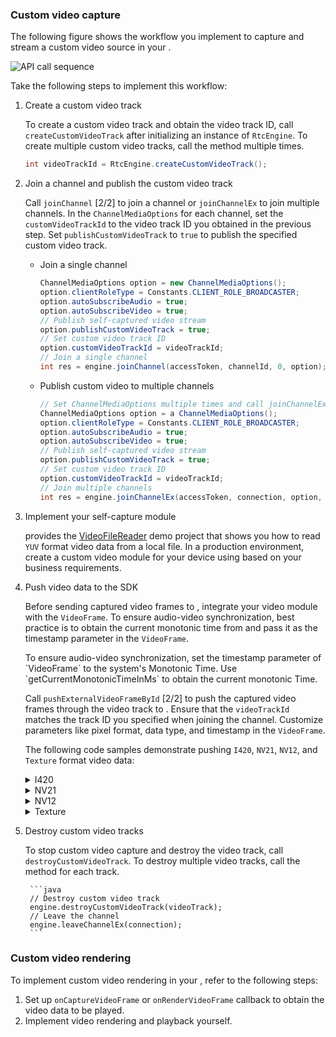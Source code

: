 <PlatformWrapper platform="android">

### Custom video capture

The following figure shows the workflow you implement to capture and stream a custom video source in your <Vpl k="CLIENT"/>.

![API call sequence](/images/video-sdk/custom-video-capture.svg)

Take the following steps to implement this workflow:

1. Create a custom video track

    To create a custom video track and obtain the video track ID, call `createCustomVideoTrack` after initializing an instance of `RtcEngine`. To create multiple custom video tracks, call the method multiple times.

    ```java
    int videoTrackId = RtcEngine.createCustomVideoTrack();
    ```

1. Join a channel and publish the custom video track

    Call `joinChannel` [2/2] to join a channel or `joinChannelEx` to join multiple channels. In the `ChannelMediaOptions` for each channel, set the `customVideoTrackId` to the video track ID you obtained in the previous step. Set `publishCustomVideoTrack` to `true` to publish the specified custom video track.
    
    - Join a single channel

        ```java
        ChannelMediaOptions option = new ChannelMediaOptions();
        option.clientRoleType = Constants.CLIENT_ROLE_BROADCASTER;
        option.autoSubscribeAudio = true;
        option.autoSubscribeVideo = true;
        // Publish self-captured video stream
        option.publishCustomVideoTrack = true;
        // Set custom video track ID
        option.customVideoTrackId = videoTrackId;
        // Join a single channel
        int res = engine.joinChannel(accessToken, channelId, 0, option);
        ```

    - Publish custom video to multiple channels

        ```java
        // Set ChannelMediaOptions multiple times and call joinChannelEx multiple times
        ChannelMediaOptions option = a ChannelMediaOptions();
        option.clientRoleType = Constants.CLIENT_ROLE_BROADCASTER;
        option.autoSubscribeAudio = true;
        option.autoSubscribeVideo = true;
        // Publish self-captured video stream
        option.publishCustomVideoTrack = true;
        // Set custom video track ID
        option.customVideoTrackId = videoTrackId;
        // Join multiple channels
        int res = engine.joinChannelEx(accessToken, connection, option, new IRtcEngineEventHandler() {});
        ```

1. Implement your self-capture module

    <Vg k= "COMPANY"/> provides the [VideoFileReader](https://github.com/AgoraIO/API-Examples/blob/main/Android/APIExample/app/src/main/java/io/agora/api/example/utils/VideoFileReader.java) demo project that shows you how to read `YUV` format video data from a local file. In a production environment, create a custom video module for your device using <Vg k= "VSDK"/> based on your business requirements.

1. Push video data to the SDK 

    Before sending captured video frames to <Vg k= "VSDK"/>, integrate your video module with the `VideoFrame`. To ensure audio-video synchronization, best practice is to obtain the current monotonic time from <Vg k= "VSDK"/> and pass it as the timestamp parameter in the `VideoFrame`.

    <Admonition type="info" title="Information">
    To ensure audio-video synchronization, set the timestamp parameter of `VideoFrame` to the system's Monotonic Time. Use `getCurrentMonotonicTimeInMs` to obtain the current monotonic Time.
    </Admonition>

    Call `pushExternalVideoFrameById` [2/2] to push the captured video frames through the video track to <Vg k= "VSDK"/>. Ensure that the `videoTrackId` matches the track ID you specified when joining the channel. Customize parameters like pixel format, data type, and timestamp in the `VideoFrame`.

    The following code samples demonstrate pushing `I420`, `NV21`, `NV12`, and `Texture` format video data:
    
    <details>
        <summary>I420</summary>
    
        ```java
        private void pushVideoFrameByI420(int trackId, byte[] yuv, int width, int height) {
            // Create an i420Buffer object and store the original YUV data in the buffer
            JavaI420Buffer i420Buffer = JavaI420Buffer.allocate(width, height);
            i420Buffer.getDataY().put(yuv, 0, i420Buffer.getDataY().limit());
            i420Buffer.getDataU().put(yuv, i420Buffer.getDataY().limit(), i420Buffer.getDataU().limit());
            i420Buffer.getDataV().put(yuv, i420Buffer.getDataY().limit() + i420Buffer.getDataU().limit(), i420Buffer.getDataV().limit());
            // Get the current monotonic time from the SDK
            long currentMonotonicTimeInMs = engine.getCurrentMonotonicTimeInMs();
            // Create a VideoFrame object, passing the I420 video frame to be pushed and the monotonic time of the video frame (in nanoseconds)
            VideoFrame videoFrame = new VideoFrame(i420Buffer, 0, currentMonotonicTimeInMs * 1000000);

            // Push the video frame to the SDK through the video track
            int ret = engine.pushExternalVideoFrameById(videoFrame, trackId);
            // Release the memory resources occupied by the i420Buffer object
            i420Buffer.release();

            if (ret != Constants.ERR_OK) {
                Log.w(TAG, "pushExternalVideoFrame error");
            }
        }
        ```
    </details>
    
    <details>
        <summary>NV21</summary>

        ```java
        private void pushVideoFrameByNV21(int trackId, byte[] nv21, int width, height) {
            // Create a frameBuffer object and store the original YUV data in the NV21 format buffer
            VideoFrame.Buffer frameBuffer = new NV21Buffer(nv21, width, height, null);

            // Get the current monotonic time from the SDK
            long currentMonotonicTimeInMs = engine.getCurrentMonotonicTimeInMs();
            // Create a VideoFrame object, pass the NV21 video frame to be pushed and the monotonic time of the video frame (in nanoseconds)
            VideoFrame videoFrame = new VideoFrame(frameBuffer, 0, currentMonotonicTimeInMs * 1000000);

            // Push the video frame to the SDK through the video track
            int ret = engine.pushExternalVideoFrameById(videoFrame, trackId);

            if (ret != Constants.ERR_OK) {
                Log.w(TAG, "pushExternalVideoFrame error");
            }
        }
        ```
    </details>
    <details>
        <summary>NV12</summary>
    
        ```java
        private void pushVideoFrameByNV12(int trackId, ByteBuffer nv12, int width, int height) {
            // Create a frameBuffer object and store the original YUV data in the NV12 format buffer
            VideoFrame.Buffer frameBuffer = new NV12Buffer(width, height, width, height, nv12, null);

            // Get the current monotonic time from the SDK
            long currentMonotonicTimeInMs = engine.getCurrentMonotonicTimeInMs();
            // Create a VideoFrame object, pass the NV12 video frame to be pushed and the monotonic time of the video frame (in nanoseconds)
            VideoFrame videoFrame = new VideoFrame(frameBuffer, 0, currentMonotonicTimeInMs * 1000000);

            // Push the video frame to the SDK through the video track
            int ret = engine.pushExternalVideoFrameById(videoFrame, trackId);

            if (ret != Constants.ERR_OK) {
                Log.w(TAG, "pushExternalVideoFrame error");
            }
        }
        ```
    </details>
        <details>
        <summary>Texture</summary>
    
        ```java
        private void pushVideoFrameByTexture(int trackId, int textureId, VideoFrame.TextureBuffer.Type textureType, int width, int height) {
                // Create a frameBuffer object to store the texture format video frame
                VideoFrame.Buffer frameBuffer = new TextureBuffer(
                    EglBaseProvider.getCurrentEglContext(),
                    width,
                    height,
                    textureType,
                    textureId,
                    new Matrix(),
                    null,
                    null,
                    null
                );
            // Get the current monotonic time from the SDK
            long currentMonotonicTimeInMs = engine.getCurrentMonotonicTimeInMs();
            // Create a VideoFrame object, passing the texture video frame to be pushed and the monotonic time of the video frame (in nanoseconds)
            VideoFrame videoFrame = new VideoFrame(frameBuffer, 0, currentMonotonicTimeInMs * 1000000);

            // Push the video frame to the SDK through the video track
            int ret = engine.pushExternalVideoFrameById(videoFrame, trackId);

            if (ret != Constants.ERR_OK) {
                Log.w(TAG, "pushExternalVideoFrame error");
            }
        }
        ```

        <Admonition type="info" title="Information">
        If the captured custom video format is Texture and remote users experience flickering or distortion in the captured video, it is recommended to first duplicate the video data and then send both the original and duplicated video data back to the <Vg k="VSDK"/>. This helps eliminate anomalies during internal data encoding processes.
        </Admonition>
    </details>

    
5. Destroy custom video tracks

    To stop custom video capture and destroy the video track, call `destroyCustomVideoTrack`. To destroy multiple video tracks, call the method for each track.

        ```java
        // Destroy custom video track
        engine.destroyCustomVideoTrack(videoTrack);
        // Leave the channel
        engine.leaveChannelEx(connection);
        ```
### Custom video rendering

To implement custom video rendering in your <Vpl k="CLIENT" />, refer to the following steps:

1. Set up `onCaptureVideoFrame` or `onRenderVideoFrame` callback to obtain the video data to be played.
1. Implement video rendering and playback yourself.

</PlatformWrapper>